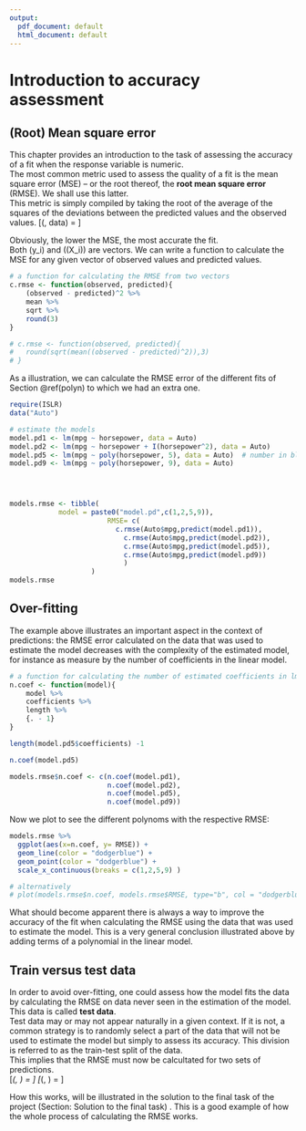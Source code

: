 ```yaml
---
output:
  pdf_document: default
  html_document: default
---
```

# Introduction to accuracy assessment


## (Root) Mean square error {#rmse}

This chapter provides an introduction to the task of assessing the accuracy of a fit when the response variable is numeric.  
The most common metric used to assess the quality of a fit is the mean square error (MSE) -- or the root thereof, the **root mean square error** (RMSE). We shall use this latter.   
This metric is simply compiled by taking the root of the average of the squares of the deviations between the predicted values and the observed values.
\[\text{RMSE}(\hat{f}, data) = \sqrt{\frac{1}{n}\sum_{i=1}^n \big(y_i -\hat{f}(X_i)\big)^2}\]

Obviously, the lower the MSE, the most accurate the fit.  
Both \(y_i\) and \(\hat{f}(X_i)\) are vectors. We can write a function to calculate the MSE for any given vector of observed values and predicted values.

```r
# a function for calculating the RMSE from two vectors
c.rmse <- function(observed, predicted){
	(observed - predicted)^2 %>%
    mean %>%
    sqrt %>%
    round(3)
}

# c.rmse <- function(observed, predicted){
# 	round(sqrt(mean((observed - predicted)^2)),3) 
# }

```

As a illustration, we can calculate the RMSE error of the different fits of Section \@ref(polyn) to which we had an extra one.

```r
require(ISLR)
data("Auto")

# estimate the models
model.pd1 <- lm(mpg ~ horsepower, data = Auto)
model.pd2 <- lm(mpg ~ horsepower + I(horsepower^2), data = Auto)
model.pd5 <- lm(mpg ~ poly(horsepower, 5), data = Auto)  # number in blue is the respective polynom
model.pd9 <- lm(mpg ~ poly(horsepower, 9), data = Auto)




models.rmse <- tibble(
            model = paste0("model.pd",c(1,2,5,9)),
						RMSE= c(
						  c.rmse(Auto$mpg,predict(model.pd1)),
							c.rmse(Auto$mpg,predict(model.pd2)),
							c.rmse(Auto$mpg,predict(model.pd5)),
							c.rmse(Auto$mpg,predict(model.pd9))
							)
					)
models.rmse
```

## Over-fitting

The example above illustrates an important aspect in the context of predictions: the RMSE error calculated on the data that was used to estimate the model decreases with the complexity of the estimated model, for instance as measure by the number of coefficients in the linear model.   

```r
# a function for calculating the number of estimated coefficients in lm
n.coef <- function(model){
	model %>%
    coefficients %>%
    length %>%
    {. - 1}
}

length(model.pd5$coefficients) -1

n.coef(model.pd5)

models.rmse$n.coef <- c(n.coef(model.pd1),
                        n.coef(model.pd2),
                        n.coef(model.pd5),
                        n.coef(model.pd9))
```

Now we plot to see the different polynoms with the respective RMSE:

```r
models.rmse %>%
  ggplot(aes(x=n.coef, y= RMSE)) +
  geom_line(color = "dodgerblue") + 
  geom_point(color = "dodgerblue") +
  scale_x_continuous(breaks = c(1,2,5,9) )

# alternatively
# plot(models.rmse$n.coef, models.rmse$RMSE, type="b", col = "dodgerblue")
```

What should become apparent there is always a way to improve the accuracy of the fit when calculating the RMSE using the data that was used to estimate the model. This is a very general conclusion illustrated above by adding terms of a polynomial in the linear model.  

## Train versus test data

In order to avoid over-fitting, one could assess how the model fits the data by calculating the RMSE on data never seen in the estimation of the model. This data is called **test data**.  
Test data may or may not appear naturally in a given context. If it is not, a common strategy is to randomly select a part of the data that will not be used to estimate the model but simply to assess its accuracy. This division is referred to as the train-test split of the data.  
This implies that the RMSE must now be calcultated for two sets of predictions.  
\[\text{RMSE}_\text{train}(\hat{f}, \text{train data}) = \sqrt{\frac{1}{n_{\text{train}}}\sum_{i\in \text{train}} \big(y_i -\hat{f}(X_i)\big)^2}\]
\[\text{RMSE}_\text{test}(\hat{f}, \text{test data}) = \sqrt{\frac{1}{n_{\text{test}}}\sum_{i \in \text{test}} \big(y_i -\hat{f}(X_i)\big)^2}\]

How this works, will be illustrated in the solution to the final task of the project (Section: Solution to the final task) . This is a good example of how the whole process of calculating the RMSE works.